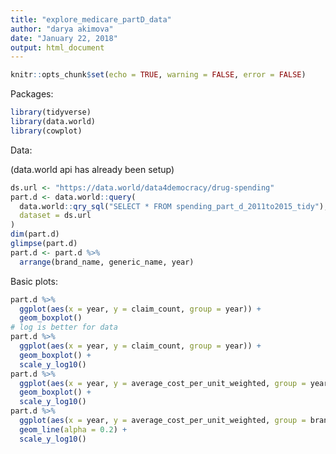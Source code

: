 ```yaml
---
title: "explore_medicare_partD_data"
author: "darya akimova"
date: "January 22, 2018"
output: html_document
---
```


```r
knitr::opts_chunk$set(echo = TRUE, warning = FALSE, error = FALSE)
```

Packages:

```r
library(tidyverse)
library(data.world)
library(cowplot)
```

Data:

(data.world api has already been setup)

```r
ds.url <- "https://data.world/data4democracy/drug-spending"
part.d <- data.world::query(
  data.world::qry_sql("SELECT * FROM spending_part_d_2011to2015_tidy"),
  dataset = ds.url
)
dim(part.d)
glimpse(part.d)
part.d <- part.d %>% 
  arrange(brand_name, generic_name, year)
```

Basic plots:

```r
part.d %>% 
  ggplot(aes(x = year, y = claim_count, group = year)) +
  geom_boxplot()
# log is better for data
part.d %>% 
  ggplot(aes(x = year, y = claim_count, group = year)) +
  geom_boxplot() +
  scale_y_log10()
part.d %>% 
  ggplot(aes(x = year, y = average_cost_per_unit_weighted, group = year)) +
  geom_boxplot() +
  scale_y_log10()
part.d %>% 
  ggplot(aes(x = year, y = average_cost_per_unit_weighted, group = brand_name)) +
  geom_line(alpha = 0.2) +
  scale_y_log10()
```


